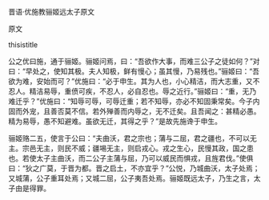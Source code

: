 


晋语·优施教骊姬远太子原文

原文

thisistitle

公之优曰施，通于骊姬。骊姬问焉，曰：“吾欲作大事，而难三公子之徒如何？”对曰：“早处之，使知其极。夫人知极，鲜有慢心；虽其慢，乃易残也。”骊姬曰：“吾欲为难，安始而可？”优施曰：“必于申生。其为人也，小心精洁，而大志重，又不忍人。精洁易辱，重偾可疾，不忍人，必自忍也。辱之近行。”骊姬曰：“重，无乃难迁乎？”优施曰：“知辱可辱，可辱迁重；若不知辱，亦必不知固秉常矣。今子内固而外宠，且善否莫不信。若外殚善而内辱之，无不迁矣。且吾闻之：甚精必愚。精为易辱，愚不知避难。虽欲无迁，其得之乎？”是故先施谗于申生。

骊姬赂二五，使言于公曰：“夫曲沃，君之宗也；蒲与二屈，君之疆也，不可以无主。宗邑无主，则民不威；疆埸无主，则启戎心。戎之生心，民慢其政，国之患也。若使太子主曲沃，而二公子主蒲与屈，乃可以威民而惧戎，且旌君伐。”使俱曰：“狄之广莫，于晋为都。晋之启土，不亦宜乎？”公悦，乃城曲沃，太子处焉；又城蒲，公子重耳处焉；又城二屈，公子夷吾处焉。骊姬既远太子，乃生之言，太子由是得罪。

